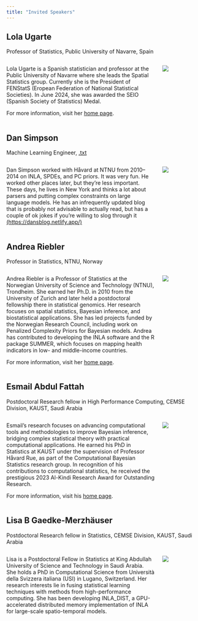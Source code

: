 ```yaml
---
title: "Invited Speakers"
---
```


## Lola Ugarte

Professor of Statistics, Public University of Navarre, Spain

::: columns
::: {.column width="80%"}

Lola Ugarte is a Spanish statistician and professor at the Public University of Navarre where she leads the Spatial Statistics group. Currently she is the President of FENStatS (Eropean Federation of National Statistical Societies). In June 2024, she was awarded the SEIO (Spanish Society of Statistics) Medal.

For more information, visit her [home page](https://www.unavarra.es/pdi?uid=387).

:::
::: {.column width="20%"}

![](img/lola_ugarte.png)


:::
:::

## Dan Simpson

Machine Learning Engineer, [.txt](https://dottxt.co/)

::: columns
::: {.column width="80%"}

Dan Simpson worked with Håvard at NTNU from 2010–2014 on INLA, SPDEs, and PC priors. It was very fun. He worked other places later, but they're less important. These days, he lives in New York and thinks a lot about parsers and putting complex constraints on large language models. He has an infrequently updated blog that is probably not advisable to actually read, but has a couple of ok jokes if you're willing to slog through it [(https://dansblog.netlify.app/)](https://dansblog.netlify.app/)


:::
::: {.column width="20%"}

![](img/dan_simpson.jpg)


:::
:::

## Andrea Riebler

Professor in Statistics, NTNU, Norway

::: columns
::: {.column width="80%"}

Andrea Riebler is a Professor of Statistics at the Norwegian University of Science and Technology (NTNU), Trondheim. She earned her Ph.D. in 2010 from the University of Zurich and later held a postdoctoral fellowship there in statistical genomics. Her research focuses on spatial statistics, Bayesian inference, and biostatistical applications. She has led projects funded by the Norwegian Research Council, including work on Penalized Complexity Priors for Bayesian models. Andrea has contributed to developing the INLA software and the R package SUMMER, which focuses on mapping health indicators in low- and middle-income countries. 

For more information, visit her [home page](https://andrerie.folk.ntnu.no/).

:::
::: {.column width="20%"}

![](img/andrea_riebler.jpg)


:::
:::


## Esmail Abdul Fattah

Postdoctoral Research fellow in High Performance Computing, CEMSE Division, KAUST, Saudi Arabia

::: columns
::: {.column width="80%"}

Esmail's research focuses on advancing computational tools and methodologies to improve Bayesian inference, bridging complex statistical theory with practical computational applications. He earned his PhD in Statistics at KAUST under the supervision of Professor Håvard Rue, as part of the Computational Bayesian Statistics research group. In recognition of his contributions to computational statistics, he received the prestigious 2023 Al-Kindi Research Award for Outstanding Research. 

For more information, visit his [home page](https://sites.google.com/kaust.edu.sa/esmail-abdulfattah/home).

:::
::: {.column width="20%"}

![](img/Esmail_Abdul_Fattah.png)


:::
:::


## Lisa B Gaedke-Merzhäuser

Postdoctoral Research fellow in Statistics, CEMSE Division, KAUST, Saudi Arabia

::: columns
::: {.column width="80%"}

Lisa is a Postdoctoral Fellow in Statistics at King Abdullah University of Science and Technology in Saudi Arabia. She holds a PhD in Computational Science from Università della Svizzera italiana (USI) in Lugano, Switzerland. Her research interests lie in fusing statistical learning techniques with methods from high-performance computing. She has been developing INLA_DIST, a GPU-accelerated distributed memory implementation of INLA for large-scale spatio-temporal models. 


:::
::: {.column width="20%"}

![](img/lisa_bgaedke.jpg)


:::
:::


